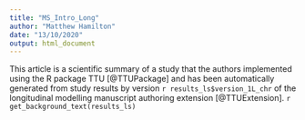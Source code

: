 ```yaml
---
title: "MS_Intro_Long"
author: "Matthew Hamilton"
date: "13/10/2020"
output: html_document
---
```


This article is a scientific summary of a study that the authors implemented using the R package TTU [@TTUPackage] and has been automatically generated from study results by version `r results_ls$version_1L_chr` of the longitudinal modelling manuscript authoring extension [@TTUExtension]. `r get_background_text(results_ls)`
